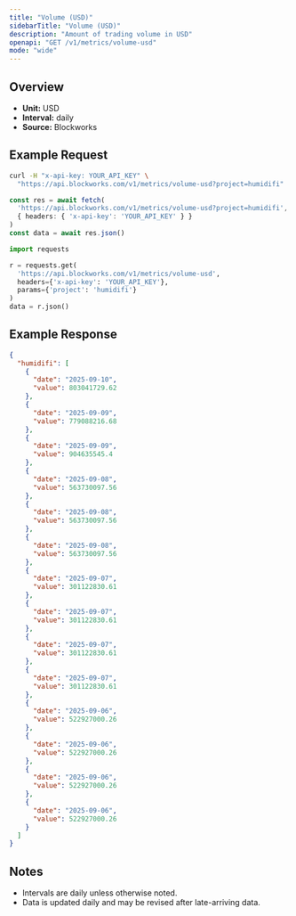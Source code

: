 ```yaml
---
title: "Volume (USD)"
sidebarTitle: "Volume (USD)"
description: "Amount of trading volume in USD"
openapi: "GET /v1/metrics/volume-usd"
mode: "wide"
---
```


## Overview

- **Unit:** USD
- **Interval:** daily
- **Source:** Blockworks

## Example Request

<CodeGroup>

```bash cURL
curl -H "x-api-key: YOUR_API_KEY" \
  "https://api.blockworks.com/v1/metrics/volume-usd?project=humidifi"
```

```typescript TypeScript
const res = await fetch(
  'https://api.blockworks.com/v1/metrics/volume-usd?project=humidifi',
  { headers: { 'x-api-key': 'YOUR_API_KEY' } }
)
const data = await res.json()
```

```python Python
import requests

r = requests.get(
  'https://api.blockworks.com/v1/metrics/volume-usd',
  headers={'x-api-key': 'YOUR_API_KEY'},
  params={'project': 'humidifi'}
)
data = r.json()
```

</CodeGroup>

## Example Response

```json
{
  "humidifi": [
    {
      "date": "2025-09-10",
      "value": 803041729.62
    },
    {
      "date": "2025-09-09",
      "value": 779088216.68
    },
    {
      "date": "2025-09-09",
      "value": 904635545.4
    },
    {
      "date": "2025-09-08",
      "value": 563730097.56
    },
    {
      "date": "2025-09-08",
      "value": 563730097.56
    },
    {
      "date": "2025-09-08",
      "value": 563730097.56
    },
    {
      "date": "2025-09-07",
      "value": 301122830.61
    },
    {
      "date": "2025-09-07",
      "value": 301122830.61
    },
    {
      "date": "2025-09-07",
      "value": 301122830.61
    },
    {
      "date": "2025-09-07",
      "value": 301122830.61
    },
    {
      "date": "2025-09-06",
      "value": 522927000.26
    },
    {
      "date": "2025-09-06",
      "value": 522927000.26
    },
    {
      "date": "2025-09-06",
      "value": 522927000.26
    },
    {
      "date": "2025-09-06",
      "value": 522927000.26
    }
  ]
}
```

## Notes
- Intervals are daily unless otherwise noted.
- Data is updated daily and may be revised after late-arriving data.